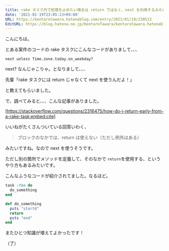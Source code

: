 ```yaml
---
title: rake タスク内で処理を止めたい場合は return ではなく、next を利用するみたい。
date: '2021-01-19T23:05:13+09:00'
URL: https://kentarotawara.hatenablog.com/entry/2021/01/19/230513
EditURL: https://blog.hatena.ne.jp/KentaroTawara/kentarotawara.hatenablog.com/atom/entry/26006613680479999
---
```


こんにちは。

とある案件のコードの rake タスクにこんなコードがありまして、、、

```
next unless Time.zone.today.on_weekday?
```

next? なんじゃこりゃ。となりまして、、、

先輩「rake タスクには return じゃなくて next を使うんだよ！」

と教えてもらいました。

で、調べてみると、、、こんな記事がありました。

[https://stackoverflow.com/questions/2316475/how-do-i-return-early-from-a-rake-task:embed:cite]

いいねがたくさんついている回答いわく、

> ブロックのなかでは、return は使えない（ただし例外はある）

みたいですね。なので next を使うそうです。

ただし別の箇所でメソッドを定義して、そのなかで `return`を使用する、というやり方もあるみたいです。

こんなふうなコードが紹介されてました。なるほど。

```ruby
task :foo do
  do_something
end

def do_something
  puts "startd"
  return
  puts "end"
end
```

またひとつ知識が増えてよかったです！

（了）
